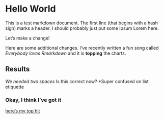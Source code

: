 # Hello World

This is a test markdown document. The first line (that begins with a hash sign) marks a header. I should probably just put some Ipsum Lorem here.

Let's make a change!

Here are some additional changes. I've recently written a fun song called *Everybody loves Rmarkdown* and it is **topping** the charts.

## Results

*We needed two spaces
*Is this correct now?
*Super confused on list etiquette

### Okay, I think I've got it

[here's my top hit](https://www.youtube.com/watch?v=dQw4w9WgXcQ)
